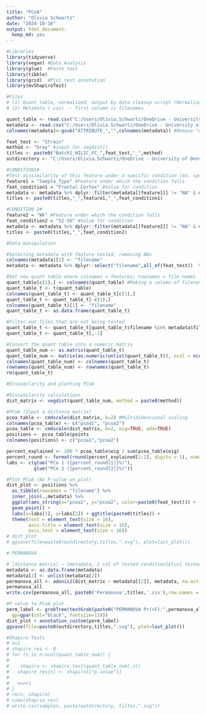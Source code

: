 ```yaml
---
title: "PCoA"
author: "Olivia Schwartz"
date: "2024-10-16"
output: html_document:
  keep_md: yes
---
```


```r
#Libraries
library(tidyverse)
library(vegan) #Data Analysis
library(glue)  #Paste text
library(tibble)
library(grid)  #Plot text annotation
library(mvShapiroTest)
```

```r
#Files
# (1) Quant table, normalized, output by data cleanup script (Normalized_Quant_table) (.csv)
# (2) Metadata (.csv) -- first column is filenames

quant_table <- read.csv("C:/Users/Olivia.Schwartz/OneDrive - University of Denver/Projects/Alzheimers NAU/202504_HILIC_IntStd_Runs/Frontal Cortex/processed/Normalised_Quant_table.csv", sep = ",") #Output from data cleanup
metadata <- read.csv("C:/Users/Olivia.Schwartz/OneDrive - University of Denver/Projects/Alzheimers NAU/202504_HILIC_IntStd_Runs/Frontal Cortex/202504_HILIC_FC_md_16O.csv", header = T, check.names = F, sep = ",")
colnames(metadata)<-gsub("ATTRIBUTE_","",colnames(metadata)) #Remove "ATTRIBUTE_"

feat_test <- "Strain"
method <- "bray" #input for vegdist()
titles <- paste0("Batch1_HILIC_FC_",feat_test,"_",method)
outdirectory <- "C:/Users/Olivia.Schwartz/OneDrive - University of Denver/Projects/Alzheimers NAU/202504_HILIC_IntStd_Runs/Frontal Cortex/"

#CONDITION1#
#Test dissimilarity of this feature under a specific condition (ex. specific timepoint or phenotype)
feature1 = "Sample_Type" #Feature under which the condition falls
feat_condition1 = "Frontal Cortex" #Value for condition
metadata <- metadata %>% dplyr::filter(metadata[[feature1]] != "NA" & metadata[[feature1]] == feat_condition1)
titles <- paste0(titles,"_",feature1,"_",feat_condition1)

#CONDITION 2#
feature2 = "Wk" #Feature under which the condition falls
feat_condition2 = "52-56" #Value for condition
metadata <- metadata %>% dplyr::filter(metadata[[feature2]] != "NA" & metadata[[feature2]] == feat_condition2)
titles <- paste0(titles,"_",feat_condition2)

```

```r
#Data manipulation

#Selecting metadata with feature tested, removing NAs
colnames(metadata)[1] <- "filename"
metadata <- metadata %>% dplyr::select("filename",all_of(feat_test))  %>% dplyr::filter(metadata[[feat_test]] != "NA")

#Set new quant table where colnames = features; rownames = file names
quant_table[c(1),] <- colnames(quant_table) #Making a column of filenames for easier filtering
quant_table_t <- t(quant_table)
colnames(quant_table_t) <- quant_table_t[c(1),]
quant_table_t <- quant_table_t[-c(1),]
colnames(quant_table_t)[1] <- "filename"
quant_table_t <- as.data.frame(quant_table_t)

#Filter out files that are not being tested
quant_table_t <- quant_table_t[quant_table_t$filename %in% metadata$filename,]
quant_table_t <- quant_table_t[,-1] 

#Convert the quant table into a numeric matrix
quant_table_num <- as.matrix(quant_table_t)
quant_table_num <- matrix(as.numeric(unlist(quant_table_t)), ncol = ncol(quant_table_t))
colnames(quant_table_num) <- colnames(quant_table_t)
rownames(quant_table_num) <- rownames(quant_table_t)
rm(quant_table_t)


```

```r
#Dissimilarity and plotting PCoA 

#Dissimilarity calculations
dist_matrix <- vegdist(quant_table_num, method = paste0(method))

#PCoA (Input a distance matrix)
pcoa_table <- cmdscale(dist_matrix, k=2) #Multidimensional scaling 
colnames(pcoa_table) <- c("pcoa1", "pcoa2")
pcoa_table <- cmdscale(dist_matrix, k=2, eig=TRUE, add=TRUE)
positions <- pcoa_table$points
colnames(positions) <- c("pcoa1","pcoa2")

percent_explained <- 100 * pcoa_table$eig / sum(pcoa_table$eig)                #Percent variance explained by each axis
percent_round <- format(round(percent_explained[1:2], digits = 1), nsmall=1) #Round for plotting
labs <- c(glue("PCo 1 ({percent_round[1]}%)"),
          glue("PCo 2 ({percent_round[2]}%)"))

#Plot PCoA (No P-value on plot)
dist_plot <- positions %>% 
  as_tibble(rownames = "filename") %>%
  inner_join(.,metadata) %>%
  ggplot(aes_string(x="pcoa1", y="pcoa2", color=paste0(feat_test))) + 
  geom_point() + 
  labs(x=labs[1], y=labs[2]) + ggtitle(paste0(titles)) +
  theme(text = element_text(size = 16),
        axis.title = element_text(size = 16),
        axis.text = element_text(size = 16))
# dist_plot
# ggsave(file=paste0(outdirectory,titles,".svg"), plot=last_plot())
```

```r
# PERMANOVA

# [distance matrix] ~ [metadata, 1 col of tested condition]$[col tested condition], 
metadata <- as.data.frame(metadata)
metadata[2] <- unlist(metadata[2])
permanova_all <- adonis2(dist_matrix ~ metadata[[2]], metadata, na.action = na.omit, method = paste0(method))
permanova_all
write.csv(permanova_all, paste0('Permanova',titles,'.csv'),row.names = TRUE)

#P value to PCoA plot
perm_label <- grobTree(textGrob(paste0("PERMANOVA Pr(>F):",permanova_all$`Pr(>F)`[1]), x=0.1,  y=0.95, hjust=0,
  gp=gpar(col="black", fontsize=13)))
dist_plot + annotation_custom(perm_label)
ggsave(file=paste0(outdirectory,titles,".svg"), plot=last_plot())
```
```r
#Shapiro Tests
# n=1
# shapiro_res <- 0
# for (n in n:ncol(quant_table_num)) {
#  
#    shapiro <- shapiro.test(quant_table_num[,n])
#   shapiro_res[n] <- shapiro[["p.value"]]
#   
#   n=n+1
# }
# rm(n, shapiro)
# view(shaprio_res)
# write.csv(samples, paste(outdirectory, tiltes,".svg"))
```